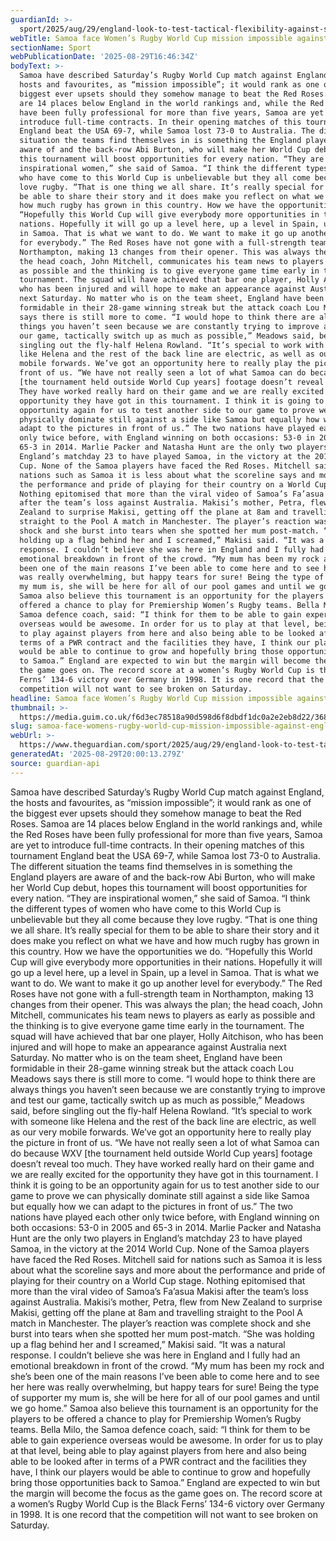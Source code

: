 ```yaml
---
guardianId: >-
  sport/2025/aug/29/england-look-to-test-tactical-flexibility-against-samoas-inspirational-women
webTitle: Samoa face Women’s Rugby World Cup mission impossible against England
sectionName: Sport
webPublicationDate: '2025-08-29T16:46:34Z'
bodyText: >-
  Samoa have described Saturday’s Rugby World Cup match against England, the
  hosts and favourites, as “mission impossible”; it would rank as one of the
  biggest ever upsets should they somehow manage to beat the Red Roses. Samoa
  are 14 places below England in the world rankings and, while the Red Roses
  have been fully professional for more than five years, Samoa are yet to
  introduce full-time contracts. In their opening matches of this tournament
  England beat the USA 69-7, while Samoa lost 73-0 to Australia. The different
  situation the teams find themselves in is something the England players are
  aware of and the back-row Abi Burton, who will make her World Cup debut, hopes
  this tournament will boost opportunities for every nation. “They are
  inspirational women,” she said of Samoa. “I think the different types of women
  who have come to this World Cup is unbelievable but they all come because they
  love rugby. “That is one thing we all share. It’s really special for them to
  be able to share their story and it does make you reflect on what we have and
  how much rugby has grown in this country. How we have the opportunities we do.
  “Hopefully this World Cup will give everybody more opportunities in their
  nations. Hopefully it will go up a level here, up a level in Spain, up a level
  in Samoa. That is what we want to do. We want to make it go up another level
  for everybody.” The Red Roses have not gone with a full-strength team in
  Northampton, making 13 changes from their opener. This was always the plan;
  the head coach, John Mitchell, communicates his team news to players as early
  as possible and the thinking is to give everyone game time early in the
  tournament. The squad will have achieved that bar one player, Holly Aitchison,
  who has been injured and will hope to make an appearance against Australia
  next Saturday. No matter who is on the team sheet, England have been
  formidable in their 28-game winning streak but the attack coach Lou Meadows
  says there is still more to come. “I would hope to think there are always
  things you haven’t seen because we are constantly trying to improve and test
  our game, tactically switch up as much as possible,” Meadows said, before
  singling out the fly-half Helena Rowland. “It’s special to work with someone
  like Helena and the rest of the back line are electric, as well as our very
  mobile forwards. We’ve got an opportunity here to really play the picture in
  front of us. “We have not really seen a lot of what Samoa can do because WXV
  [the tournament held outside World Cup years] footage doesn’t reveal too much.
  They have worked really hard on their game and we are really excited for the
  opportunity they have got in this tournament. I think it is going to be an
  opportunity again for us to test another side to our game to prove we can
  physically dominate still against a side like Samoa but equally how we can
  adapt to the pictures in front of us.” The two nations have played each other
  only twice before, with England winning on both occasions: 53-0 in 2005 and
  65-3 in 2014. Marlie Packer and Natasha Hunt are the only two players in
  England’s matchday 23 to have played Samoa, in the victory at the 2014 World
  Cup. None of the Samoa players have faced the Red Roses. Mitchell said for
  nations such as Samoa it is less about what the scoreline says and more about
  the performance and pride of playing for their country on a World Cup stage.
  Nothing epitomised that more than the viral video of Samoa’s Fa’asua Makisi
  after the team’s loss against Australia. Makisi’s mother, Petra, flew from New
  Zealand to surprise Makisi, getting off the plane at 8am and travelling
  straight to the Pool A match in Manchester. The player’s reaction was complete
  shock and she burst into tears when she spotted her mum post-match. “She was
  holding up a flag behind her and I screamed,” Makisi said. “It was a natural
  response. I couldn’t believe she was here in England and I fully had an
  emotional breakdown in front of the crowd. “My mum has been my rock and she’s
  been one of the main reasons I’ve been able to come here and to see her here
  was really overwhelming, but happy tears for sure! Being the type of supporter
  my mum is, she will be here for all of our pool games and until we go home.”
  Samoa also believe this tournament is an opportunity for the players to be
  offered a chance to play for Premiership Women’s Rugby teams. Bella Milo, the
  Samoa defence coach, said: “I think for them to be able to gain experience
  overseas would be awesome. In order for us to play at that level, being able
  to play against players from here and also being able to be looked after in
  terms of a PWR contract and the facilities they have, I think our players
  would be able to continue to grow and hopefully bring those opportunities back
  to Samoa.” England are expected to win but the margin will become the focus as
  the game goes on. The record score at a women’s Rugby World Cup is the Black
  Ferns’ 134-6 victory over Germany in 1998. It is one record that the
  competition will not want to see broken on Saturday.
headline: Samoa face Women’s Rugby World Cup mission impossible against England
thumbnail: >-
  https://media.guim.co.uk/f6d3ec78518a90d598d6f8dbdf1dc0a2e2eb8d22/368_146_4509_3606/500.jpg
slug: samoa-face-womens-rugby-world-cup-mission-impossible-against-england
webUrl: >-
  https://www.theguardian.com/sport/2025/aug/29/england-look-to-test-tactical-flexibility-against-samoas-inspirational-women
generatedAt: '2025-08-29T20:00:13.279Z'
source: guardian-api
---
```

Samoa have described Saturday’s Rugby World Cup match against England, the hosts and favourites, as “mission impossible”; it would rank as one of the biggest ever upsets should they somehow manage to beat the Red Roses. Samoa are 14 places below England in the world rankings and, while the Red Roses have been fully professional for more than five years, Samoa are yet to introduce full-time contracts. In their opening matches of this tournament England beat the USA 69-7, while Samoa lost 73-0 to Australia. The different situation the teams find themselves in is something the England players are aware of and the back-row Abi Burton, who will make her World Cup debut, hopes this tournament will boost opportunities for every nation. “They are inspirational women,” she said of Samoa. “I think the different types of women who have come to this World Cup is unbelievable but they all come because they love rugby. “That is one thing we all share. It’s really special for them to be able to share their story and it does make you reflect on what we have and how much rugby has grown in this country. How we have the opportunities we do. “Hopefully this World Cup will give everybody more opportunities in their nations. Hopefully it will go up a level here, up a level in Spain, up a level in Samoa. That is what we want to do. We want to make it go up another level for everybody.” The Red Roses have not gone with a full-strength team in Northampton, making 13 changes from their opener. This was always the plan; the head coach, John Mitchell, communicates his team news to players as early as possible and the thinking is to give everyone game time early in the tournament. The squad will have achieved that bar one player, Holly Aitchison, who has been injured and will hope to make an appearance against Australia next Saturday. No matter who is on the team sheet, England have been formidable in their 28-game winning streak but the attack coach Lou Meadows says there is still more to come. “I would hope to think there are always things you haven’t seen because we are constantly trying to improve and test our game, tactically switch up as much as possible,” Meadows said, before singling out the fly-half Helena Rowland. “It’s special to work with someone like Helena and the rest of the back line are electric, as well as our very mobile forwards. We’ve got an opportunity here to really play the picture in front of us. “We have not really seen a lot of what Samoa can do because WXV [the tournament held outside World Cup years] footage doesn’t reveal too much. They have worked really hard on their game and we are really excited for the opportunity they have got in this tournament. I think it is going to be an opportunity again for us to test another side to our game to prove we can physically dominate still against a side like Samoa but equally how we can adapt to the pictures in front of us.” The two nations have played each other only twice before, with England winning on both occasions: 53-0 in 2005 and 65-3 in 2014. Marlie Packer and Natasha Hunt are the only two players in England’s matchday 23 to have played Samoa, in the victory at the 2014 World Cup. None of the Samoa players have faced the Red Roses. Mitchell said for nations such as Samoa it is less about what the scoreline says and more about the performance and pride of playing for their country on a World Cup stage. Nothing epitomised that more than the viral video of Samoa’s Fa’asua Makisi after the team’s loss against Australia. Makisi’s mother, Petra, flew from New Zealand to surprise Makisi, getting off the plane at 8am and travelling straight to the Pool A match in Manchester. The player’s reaction was complete shock and she burst into tears when she spotted her mum post-match. “She was holding up a flag behind her and I screamed,” Makisi said. “It was a natural response. I couldn’t believe she was here in England and I fully had an emotional breakdown in front of the crowd. “My mum has been my rock and she’s been one of the main reasons I’ve been able to come here and to see her here was really overwhelming, but happy tears for sure! Being the type of supporter my mum is, she will be here for all of our pool games and until we go home.” Samoa also believe this tournament is an opportunity for the players to be offered a chance to play for Premiership Women’s Rugby teams. Bella Milo, the Samoa defence coach, said: “I think for them to be able to gain experience overseas would be awesome. In order for us to play at that level, being able to play against players from here and also being able to be looked after in terms of a PWR contract and the facilities they have, I think our players would be able to continue to grow and hopefully bring those opportunities back to Samoa.” England are expected to win but the margin will become the focus as the game goes on. The record score at a women’s Rugby World Cup is the Black Ferns’ 134-6 victory over Germany in 1998. It is one record that the competition will not want to see broken on Saturday.
